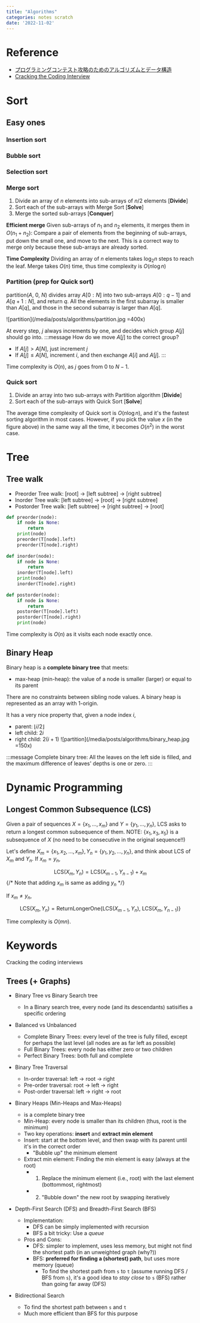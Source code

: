 ```yaml
---
title: "Algorithms"
categories: notes scratch
date: '2022-11-02'
---
```

# Reference
- [プログラミングコンテスト攻略のためのアルゴリズムとデータ構造](https://www.amazon.co.jp/%E3%83%97%E3%83%AD%E3%82%B0%E3%83%A9%E3%83%9F%E3%83%B3%E3%82%B0%E3%82%B3%E3%83%B3%E3%83%86%E3%82%B9%E3%83%88%E6%94%BB%E7%95%A5%E3%81%AE%E3%81%9F%E3%82%81%E3%81%AE%E3%82%A2%E3%83%AB%E3%82%B4%E3%83%AA%E3%82%BA%E3%83%A0%E3%81%A8%E3%83%87%E3%83%BC%E3%82%BF%E6%A7%8B%E9%80%A0-%E6%B8%A1%E9%83%A8-%E6%9C%89%E9%9A%86-ebook/dp/B00U5MVXZO)
- [Cracking the Coding Interview]()

# Sort
## Easy ones
### Insertion sort
### Bubble sort
### Selection sort

### Merge sort
1. Divide an array of $n$ elements into sub-arrays of $n/2$ elements [**Divide**]
2. Sort each of the sub-arrays with Merge Sort [**Solve**]
3. Merge the sorted sub-arrays [**Conquer**]

**Efficient merge**
Given sub-arrays of $n_1$ and $n_2$ elements, it merges them in $O(n_1 + n_2)$:
Compare a pair of elements from the beginning of sub-arrays, put down the small one, and move to the next.
This is a correct way to merge only because these sub-arrays are already sorted.

**Time Complexity**
Dividing an array of $n$ elements takes $\log_2 n$ steps to reach the leaf.
Merge takes $O(n)$ time, thus time complexity is $O(n\log n)$


### Partition (prep for Quick sort)
partition($A$, $0$, $N$) divides array $A[0:N]$ into two sub-arrays $A[0:q-1]$ and $A[q+1:N]$, and return $q$.
All the elements in the first subarray is smaller than $A[q]$, and those in the second subarray is larger than $A[q]$.

![partition](/media/posts/algorithms/partition.jpg =400x)

At every step, $j$ always increments by one, and decides which group $A[j]$ should go into.
:::message
How do we move $A[j]$ to the correct group?
- If $A[j] > A[N]$, just increment $j$
- If $A[j] \leq A[N]$, increment $i$, and then exchange $A[i]$ and $A[j]$.
:::

Time complexity is $O(n)$, as $j$ goes from $0$ to $N-1$.

### Quick sort
1. Divide an array into two sub-arrays with Partition algorithm [**Divide**]
2. Sort each of the sub-arrays with Quick Sort [**Solve**]

The average time complexity of Quick sort is $O(n \log n)$, and it's the fastest sorting algorithm in most cases. However, if you pick the value $x$ (in the figure above) in the same way all the time, it becomes $O(n^2)$ in the worst case.


# Tree
## Tree walk
- Preorder Tree walk: [root] -> [left subtree] -> [right subtree]
- Inorder Tree walk: [left subtree] -> [root] -> [right subtree]
- Postorder Tree walk: [left subtree] -> [right subtree] -> [root]

```python
def preorder(node):
    if node is None:
        return
    print(node)
    preorder(T[node].left)
    preorder(T[node].right)
    
def inorder(node):
    if node is None:
        return
    inorder(T[node].left)
    print(node)
    inorder(T[node].right)
    
def postorder(node):
    if node is None:
        return
    postorder(T[node].left)
    postorder(T[node].right)
    print(node)
```

Time complexity is $O(n)$ as it visits each node exactly once.

## Binary Heap
Binary heap is a **complete binary tree** that meets:
- max-heap (min-heap): the value of a node is smaller (larger) or equal to its parent

There are no constraints between sibling node values.
A binary heap is represented as an array with 1-origin.

It has a very nice property that, given a node index $i$, 
- parent: $\left\lfloor i/2 \right\rfloor$
- left child: $2i$
- right child: $2(i+1)$
![partition](/media/posts/algorithms/binary_heap.jpg =150x)

:::message
Complete binary tree:
All the leaves on the left side is filled, and the maximum difference of leaves' depths is one or zero.
:::


# Dynamic Programming
## Longest Common Subsequence (LCS)
Given a pair of sequences $X=\{x_1, \ldots, x_m\}$ and $Y=\{y_1, \ldots, y_n\}$, LCS asks to return a longest common subsequence of them.
NOTE: $\{x_1, x_3, x_5\}$ is a subsequence of $X$ (no need to be consecutive in the original sequence!!)

Let's define $X_m = \{x_1, x_2, \ldots, x_m\}, Y_n = \{y_1, y_2, \ldots, y_n\}$, and think about LCS of $X_m$ and $Y_n$.
If $x_m = y_n$,

$$
\text{LCS}(X_m, Y_n) = \text{LCS}(X_{m-1}, Y_{n-1}) + x_m
$$
{/* Note that adding $x_m$ is same as adding $y_n$ */}

If $x_m \neq y_n$,

$$
\text{LCS}(X_m, Y_n) = \text{ReturnLongerOne}\big\{\text{LCS}(X_{m-1}, Y_n),~\text{LCS}(X_m, Y_{n-1})\big\}
$$

Time complexity is $O(mn)$.

# Keywords
Cracking the coding interviews

## Trees (+ Graphs)
- Binary Tree vs Binary Search tree
    - In a Binary search tree, every node (and its descendants) satisifies a specific ordering
- Balanced vs Unbalanced
    - Complete Binary Trees: every level of the tree is fully filled, except for perhaps the last level (all nodes are as far left as possible)
    - Full Binary Trees: every node has either zero or two children
    - Perfect Binary Trees: both full and complete
- Binary Tree Traversal
    - In-order traversal: left -> root -> right
    - Pre-order traversal: root -> left -> right
    - Post-order traversal: left -> right -> root
- Binary Heaps (Min-Heaps and Max-Heaps)
    - is a complete binary tree
    - Min-Heap: every node is smaller than its children (thus, root is the minimum)
    - Two key operations: **insert** and **extract min element**
    - Insert: start at the bottom level, and then swap with its parent until it's in the correct order
        - "Bubble up" the minimum element
    - Extract min element: Finding the min element is easy (always at the root)
        - 1. Replace the minimum element (i.e., root) with the last element (bottommost, rightmost)
        - 2. "Bubble down" the new root by swapping iteratively

- Depth-First Search (DFS) and Breadth-First Search (BFS)
    - Implementation:
        - DFS can be simply implemented with recursion
        - BFS a bit tricky: Use a *queue*
    - Pros and Cons:
        - DFS: simpler to implement, uses less memory, but might not find the shortest path (in an unweighted graph (why?))
        - BFS: **preferred for finding a (shortest) path**, but uses more memory (queue)
            - To find the shortest path from `s` to `t` (assume running DFS / BFS from `s`), it's a good idea to *stay close* to `s` (BFS) rather than going far away (DFS)
- Bidirectional Search
    - To find the shortest path between `s` and `t`
    - Much more efficient than BFS for this purpose